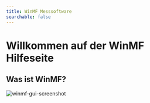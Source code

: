 ```yaml
---
title: WinMF Messsoftware
searchable: false
---
```

 
# Willkommen auf der WinMF Hilfeseite

## Was ist WinMF?

![winmf-gui-screenshot](/winmf-gui-screenshot.jpg)